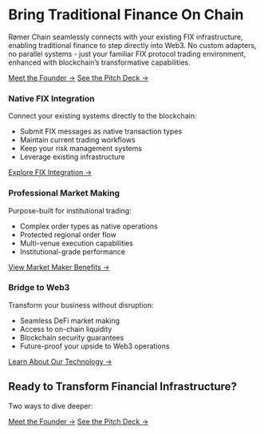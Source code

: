# Bring Traditional Finance On Chain

Rømer Chain seamlessly connects with your existing FIX infrastructure, enabling traditional finance to step directly into Web3. No custom adapters, no parallel systems - just your familiar FIX protocol trading environment, enhanced with blockchain's transformative capabilities.

<div class="cta-button-container">
[Meet the Founder →](https://t.me/hariseldon23){.cta-button}
[See the Pitch Deck →](./content/pitch/index.qmd){.cta-button}
</div>

<div class="feature-grid">
<div class="feature-card feature-card">
### Native FIX Integration
Connect your existing systems directly to the blockchain:

- Submit FIX messages as native transaction types
- Maintain current trading workflows
- Keep your risk management systems
- Leverage existing infrastructure 

[Explore FIX Integration →](./content/technical/fix.qmd){.card-cta-button}
</div>

<div class="feature-card feature-card">
### Professional Market Making
Purpose-built for institutional trading:

- Complex order types as native operations
- Protected regional order flow
- Multi-venue execution capabilities
- Institutional-grade performance

[View Market Maker Benefits →](./content/market-makers/index.qmd){.card-cta-button}
</div>

<div class="feature-card feature-card">
### Bridge to Web3
Transform your business without disruption:

- Seamless DeFi market making
- Access to on-chain liquidity
- Blockchain security guarantees
- Future-proof your upside to Web3 operations

[Learn About Our Technology →](./content/technical/index.qmd){.card-cta-button}
</div>
</div>

## Ready to Transform Financial Infrastructure?

Two ways to dive deeper:

[Meet the Founder →](https://t.me/hariseldon23){.cta-button}
[See the Pitch Deck →](./content/pitch/index.qmd){.cta-button}